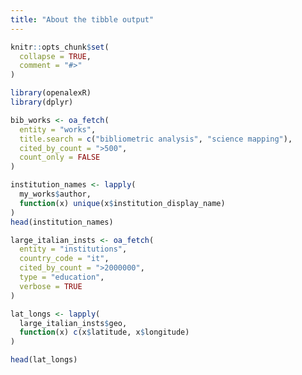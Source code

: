 ```yaml
---
title: "About the tibble output"
---
```


```r
knitr::opts_chunk$set(
  collapse = TRUE,
  comment = "#>"
)
```

```r
library(openalexR)
library(dplyr)
```


```r
bib_works <- oa_fetch(
  entity = "works",
  title.search = c("bibliometric analysis", "science mapping"),
  cited_by_count = ">500", 
  count_only = FALSE
) 

institution_names <- lapply(
  my_works$author, 
  function(x) unique(x$institution_display_name)
)
head(institution_names)
```


```r
large_italian_insts <- oa_fetch(
  entity = "institutions",
  country_code = "it",
  cited_by_count = ">2000000",
  type = "education",
  verbose = TRUE
)

lat_longs <- lapply(
  large_italian_insts$geo, 
  function(x) c(x$latitude, x$longitude)
)

head(lat_longs)
```

